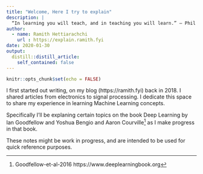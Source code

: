 ```yaml
---
title: "Welcome, Here I try to explain"
description: |
  “In learning you will teach, and in teaching you will learn.” ― Phil Collins
author:
  - name: Ramith Hettiarachchi
    url : https://explain.ramith.fyi
date: 2020-01-30
output:
  distill::distill_article:
    self_contained: false
---
```


```r
knitr::opts_chunk$set(echo = FALSE)
```

I first started out writing, on my blog (https://ramith.fyi) back in 2018. I shared articles from electronics to signal processing.
I dedicate this space to share my experience in learning Machine Learning concepts.

Specifically I'll be explaning certain topics on the book Deep Learning by Ian Goodfellow and Yoshua Bengio and Aaron Courville^[Goodfellow-et-al-2016 https://www.deeplearningbook.org] as I make progress in that book.

These notes might be work in progress, and are intended to be used for quick reference purposes. 



